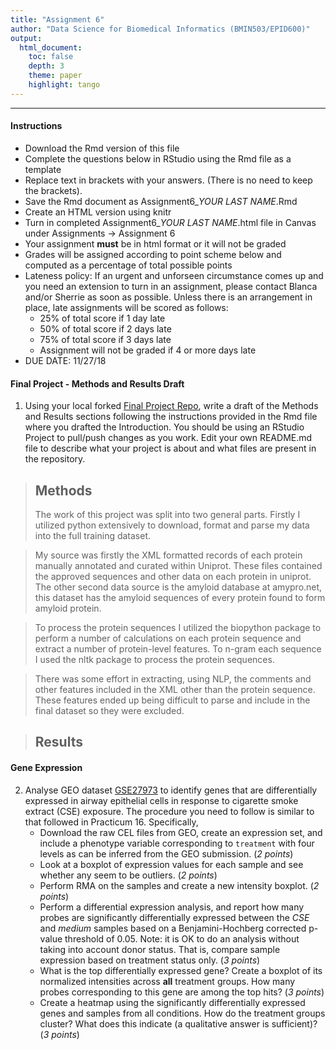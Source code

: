```yaml
---
title: "Assignment 6"
author: "Data Science for Biomedical Informatics (BMIN503/EPID600)"
output:
  html_document:
    toc: false 
    depth: 3 
    theme: paper 
    highlight: tango
---
```

***

#### Instructions
- Download the Rmd version of this file
- Complete the questions below in RStudio using the Rmd file as a template 
- Replace text in brackets with your answers. (There is no need to keep the brackets).
- Save the Rmd document as Assignment6_*YOUR LAST NAME*.Rmd
- Create an HTML version using knitr
- Turn in completed Assignment6_*YOUR LAST NAME*.html file in Canvas under Assignments -> Assignment 6
- Your assignment **must** be in html format or it will not be graded
- Grades will be assigned according to point scheme below and computed as a percentage of total possible points
- Lateness policy: If an urgent and unforseen circumstance comes up and you need an extension to turn in an assignment, please contact Blanca and/or Sherrie as soon as possible. Unless there is an arrangement in place, late assignments will be scored as follows: 
    - 25% of total score if 1 day late
    - 50% of total score if 2 days late
    - 75%  of total score if 3 days late
    - Assignment will not be graded if 4 or more days late
- DUE DATE: 11/27/18


#### Final Project - Methods and Results Draft
1. Using your local forked [Final Project Repo](https://github.com/HimesGroup/BMIN503_Final_Project), write a draft of the Methods and Results sections following the instructions provided in the Rmd file where you drafted the Introduction. You should be using an RStudio Project to pull/push changes as you work. Edit your own README.md file to describe what your project is about and what files are present in the repository.

> ## Methods
> The work of this project was split into two general parts. Firstly I utilized python extensively to download, format and parse my data into the full training dataset.

> My source was firstly the XML formatted records of each protein manually annotated and curated within Uniprot. These files contained the approved sequences and other data on each protein in uniprot. The other second data source is the amyloid database at amypro.net, this dataset has the amyloid sequences of every protein found to form amyloid protein.

> To process the protein sequences I utilized the biopython package to perform a number of calculations on each protein sequence and extract a number of protein-level features. To n-gram each sequence I used the nltk package to process the protein sequences.

> There was some effort in extracting, using NLP, the comments and other features included in the XML other than the protein sequence. These features ended up being difficult to parse and include in the final dataset so they were excluded.

> ## Results

#### Gene Expression
2. Analyse GEO dataset [GSE27973](http://www.ncbi.nlm.nih.gov/geo/query/acc.cgi?acc=GSE27973) to identify genes that are differentially expressed in airway epithelial cells in response to cigarette smoke extract (CSE) exposure. The procedure you need to follow is similar to that followed in Practicum 16. Specifically,
    + Download the raw CEL files from GEO, create an expression set, and include a phenotype variable corresponding to `treatment` with four levels as can be inferred from the GEO submission.  (*2 points*)
    + Look at a boxplot of expression values for each sample and see whether any seem to be outliers. (*2 points*)
    + Perform RMA on the samples and create a new intensity boxplot. (*2 points*)
    + Perform a differential expression analysis, and report how many probes are significantly differentially expressed between the *CSE* and *medium* samples based on a Benjamini-Hochberg corrected p-value threshold of 0.05. Note: it is OK to do an analysis without taking into account donor status. That is, compare sample expression based on treatment status only. (*3 points*)
    + What is the top differentially expressed gene? Create a boxplot of its normalized intensities across **all** treatment groups. How many probes corresponding to this gene are among the top hits? (*3 points*)
    + Create a heatmap using the significantly differentially expressed genes and samples from all conditions. How do the treatment groups cluster? What does this indicate (a qualitative answer is sufficient)? (*3 points*)
    
